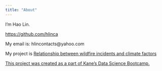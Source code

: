 ```yaml
---
title: "About"
---
```


I’m Hao Lin.

[https://github.com/hlinca](https://github.com/hlinca)

My email is: hlincontacts@yahoo.com

My project is [Relationship between wildfire incidents and climate factors
](https://github.com/hlinca/wildfire)

[This project was created as a part of Kane’s Data Science Bootcamp.](https://bootcamp.davidkane.info)

